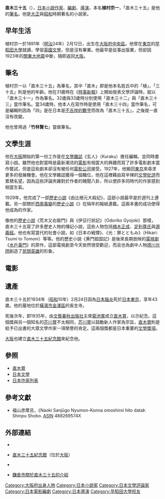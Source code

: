 {{Infobox Writer
| name        = 直木三十五<br />直木三十五
| image       = Naoki Sanjugo.jpg
| caption     = 
| kana=なおき さんじゅうご
| romaji=Naoki Sanjūgo
| birth_date  = 1891年2月12日 
| birth_place = {{EOJ}}[[大阪府|大阪府]][[大阪市|大阪市]]南區（現[[中央區_(大阪市)|中央區]]）
| death_date  = {{death date and age|1934|2|24|1891|2|12|df=y}}
| death_place = {{EOJ}}[[東京府|東京府]][[東京市|東京市]]本鄉區（現[[東京都|東京都]][[文京區|文京區]][[本鄉_(文京區)|本鄕]]）
| occupation  = 作家 
| genre       = 小說與文藝批評
| movement    =
| magnum_opus = 
| influences  = 
| influenced  =
| footnotes   = 
|pseudonym=竹林賢七、直木三十五|birth_name=植村宗一}}{{Expand japanese|time=2021-11-6}}{{No footnotes|time=2021-11-6}}


'''直木三十五'''（{{bd|1891年|2月12日|1934年|2月24日|catIdx=Naoki Sanjuugo}}），[[日本|日本]][[小說家|小說作家]]、[[編劇|編劇]]、[[電影導演|導演]]，本名'''植村宗一'''，「直木三十五」是他的[[筆名|筆名]]。他是[[大正|大正]]與[[昭和|昭和]]時期著名的小說家。

==早年生活==
植村宗一於1891年（[[明治|明治]]24年）2月12日，出生在[[大阪府|大阪府]][[中央區_(大阪市)|中央區]]。他曾在[[東京|東京]]的[[早稻田大學|早稻田大學]]就讀，學習[[英國文學|英國文學]]，但是沒有畢業。他最早是從事出版業，但卻因1923年的[[關東大地震|關東大地震]]中斷，隨即返回[[大阪市|大阪]]。 

==筆名==
植村宗一以「直木三十五」為筆名，其中「直木」即是他本名姓氏中的「植」，「三十五」則是他的年齡。他在31歲時在《[[時事新報|時事新報]]》上開始發表文學評論時，就以「直木三十一」作為筆名。32歲與33歲時分別使用「直木三十二」與「直木三十三」當作筆名。當34歲時，他本人在寫作時是使用「直木三十四」當作筆名，可是編輯則因為「四」是在日本是[[恐四症|不吉祥的數字]]而改為「直木三十五」，之後就一直沒有改變。

他也曾用過「'''竹林賢七'''」當做筆名。

==文學生涯==
他在[[大阪市|大阪]]開始的第一份工作是在[[文學雜誌|文學雜誌]]《玄人》（Kuraku）擔任編輯，並同時書寫小說。雖然他也對當時是最新潮流的[[電影|電影]]有相當大的興趣而寫了許多電影劇本當作嘗試，但是這些劇本卻沒有被任何[[電影公司|電影公司]]接受。1927年，他搬回[[東京|東京]]來尋求更多的發展機會。他在文學雜誌{{link-ja|文藝春秋 (出版社)|文藝春秋 (出版社)|文藝春秋出版社}}獲得一個職位，他在這裡藉由寫辛辣的[[文學批評|文學批評]]而累積名望。因為這些評論夾雜對於作者的醜聞八卦，所以使許多同時代的作家感到相當生氣。

1929年，他完成了一部[[歷史小說|歷史小說]]《由比根元大殺記》，這部小說最早是於週刊上連載。另一部關於[[西南事變|西南事變]]的[[歷史小說|歷史小說]]《{{link-ja|南國太平記|南国太平記}}》在隔年的報紙連載。這兩本書的成功使得他成為{{link-en|暢銷小說|popular fiction}}的作家。

像他的[[歷史小說|歷史小說]]《荒木又右衛門》與《伊豆行狀記》（Odoriko Gyojoki）那樣，直木三十五寫了許多歷史人物的傳記小說，這些人物包括[[楠木正成|楠木正成]]、[[足利尊氏|足利尊氏]]與[[源義經|源義經]]。他也有寫當代的社會小說，如《日本の戦慄》、《光：罪とともみ》（Hikari: Tsumi to Tomoni）等等。他的歷史小說《黄門廻国記》是後來長期放映的[[電視劇|電視劇]]《[[水戶黃門|水戶黃門]]》的原作，這部電視劇至今天依然很受歡迎，而且也為劇中人物[[德川光圀|德川光圀]]創造了[[民間英雄|民間英雄]]的形象。

==電影==

==遺產==
直木三十五於1934年（[[昭和|昭和]]10年）2月24日因為[[日本腦炎|日本腦炎]]死於[[日本|日本]][[東京|東京]]，享年43歲。他的墓地位於[[橫濱市|橫濱市]][[金澤區|金澤區]]的長生寺。 

死後次年，即1935年，由[[文藝春秋(出版社)|文藝春秋出版社]]主席[[菊池寬|菊池寬]]成立[[直木賞|直木賞]]，以示紀念。這個獎與另一個知名的[[芥川賞|芥川賞]]不太相同，[[芥川賞|芥川賞]]以鼓勵新人作家為宗旨，[[直木賞|直木賞]]則是給予已出書的大眾文學作家一項榮譽的肯定。這兩個獎都是日本重要的[[文學獎項|文學獎項]]。

[[大阪市|大阪]]也建立[[直木三十五紀念館|直木三十五紀念館]]來紀念他。

==參照==
*[[直木賞|直木賞]]
*[[日本文學|日本文學]]
*[[日本作家列表|日本作家列表]]

==參考文獻==
{{refbegin}}
*{{ja icon}}福山彦摩呂，《Naoki Sanjūgo Nyumon-Konna omoshiroi hito data》. Shinpu Shobo. [[亞瑪遜標準確認號碼|ASIN]] 488269574X
{{refend}}

==外部連結==
*{{青空文庫作者|id=216}}{{ja icon}}
*{{ja icon}}[https://web.archive.org/web/20070313124333/http://www.eonet.ne.jp/~karahoriclub/naoki/ 直木三十五紀念館]（位於[[大阪市|大阪]]）
*{{en icon}}{{imdb name|id=1723236|name=直木三十五}}
*{{en icon}}[https://web.archive.org/web/20070927203210/http://www.city.kamakura.kanagawa.jp/bunka/bunjinroku/naoki2_e.htm 鎌倉市關於直木三十五的介紹]

{{Authority control}}

{{DEFAULTSORT:Naoki Sanjuugo}}
[[Category:大阪府出身人物|Category:大阪府出身人物]]
[[Category:日本小說家|Category:日本小說家]]
[[Category:日本文學評論家|Category:日本文學評論家]]
[[Category:日本電影編劇|Category:日本電影編劇]]
[[Category:日本導演|Category:日本導演]]
[[Category:早稻田大學校友|Category:早稻田大學校友]]